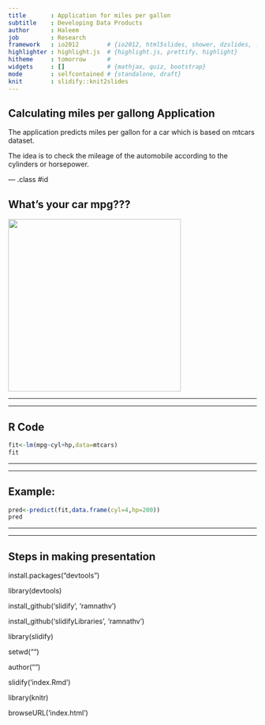 ```yaml
---
title       : Application for miles per gallon
subtitle    : Developing Data Products
author      : Haleem
job         : Research
framework   : io2012        # {io2012, html5slides, shower, dzslides, ...}
highlighter : highlight.js  # {highlight.js, prettify, highlight}
hitheme     : tomorrow      # 
widgets     : []            # {mathjax, quiz, bootstrap}
mode        : selfcontained # {standalone, draft}
knit        : slidify::knit2slides
---
```


## Calculating miles per gallong Application

The application predicts miles per gallon for a car which is based on mtcars dataset.


The idea is to check the mileage of the automobile according to the cylinders or horsepower. 


--- .class #id 

##  What's your car mpg???


  <img height='350' src="mpg.jpg" />

***

---  




## R Code  
  

```r
fit<-lm(mpg~cyl+hp,data=mtcars)
fit
```

***

--- 
  
  
  
  
## Example:
  
  
```r
pred<-predict(fit,data.frame(cyl=4,hp=200))
pred
```

***

--- 
  

## Steps in making presentation



install.packages("devtools")

library(devtools)

install_github('slidify', 'ramnathv')

install_github('slidifyLibraries', 'ramnathv')

library(slidify) 

setwd("") 

author("") 

slidify('index.Rmd') 

library(knitr)

browseURL('index.html')




